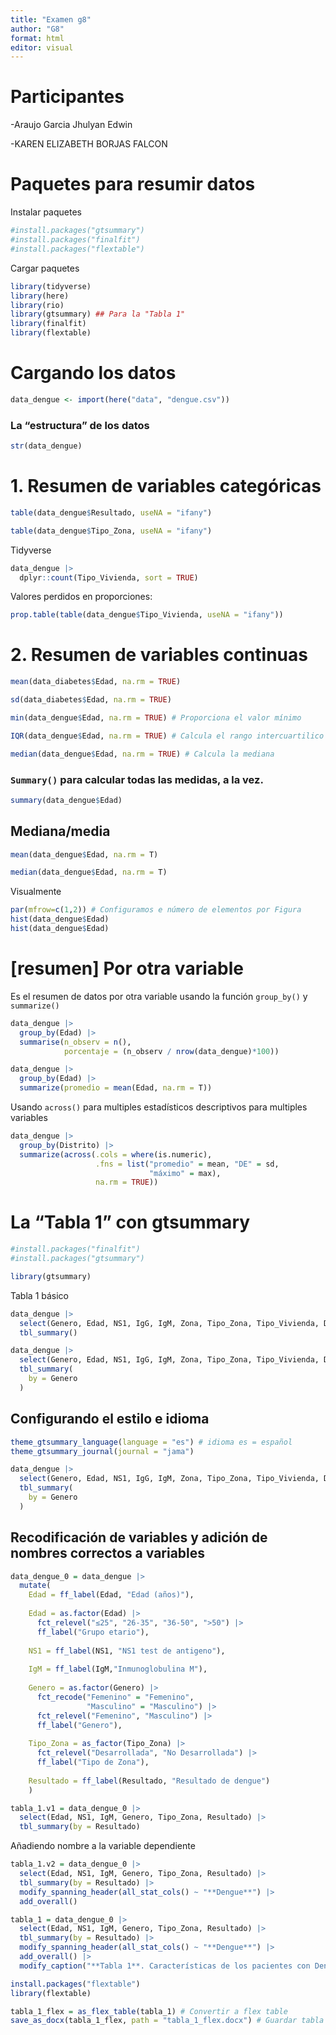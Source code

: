 ---
title: "Examen g8"
author: "G8"
format: html
editor: visual
---

# **Participantes**

-Araujo Garcia Jhulyan Edwin

-KAREN ELIZABETH BORJAS FALCON

# Paquetes para resumir datos

Instalar paquetes

```{r}
#install.packages("gtsummary")
#install.packages("finalfit")
#install.packages("flextable")
```

Cargar paquetes

```{r}
library(tidyverse)
library(here)
library(rio)
library(gtsummary) ## Para la "Tabla 1"
library(finalfit)
library(flextable)
```

# Cargando los datos

```{r}
data_dengue <- import(here("data", "dengue.csv"))
```

### La "estructura" de los datos

```{r}
str(data_dengue)
```

# 1. Resumen de variables categóricas

```{r}
table(data_dengue$Resultado, useNA = "ifany")
```

```{r}
table(data_dengue$Tipo_Zona, useNA = "ifany")
```

Tidyverse

```{r}
data_dengue |> 
  dplyr::count(Tipo_Vivienda, sort = TRUE)
```

Valores perdidos en proporciones:

```{r}
prop.table(table(data_dengue$Tipo_Vivienda, useNA = "ifany"))
```

# 2. Resumen de variables continuas

```{r}
mean(data_diabetes$Edad, na.rm = TRUE)
```

```{r}
sd(data_diabetes$Edad, na.rm = TRUE)
```

```{r}
min(data_dengue$Edad, na.rm = TRUE) # Proporciona el valor mínimo

IQR(data_dengue$Edad, na.rm = TRUE) # Calcula el rango intercuartilico

median(data_dengue$Edad, na.rm = TRUE) # Calcula la mediana
```

### `Summary()` para calcular todas las medidas, a la vez.

```{r}
summary(data_dengue$Edad)
```

## Mediana/media

```{r}
mean(data_dengue$Edad, na.rm = T)
```

```{r}
median(data_dengue$Edad, na.rm = T)
```

Visualmente

```{r}
par(mfrow=c(1,2)) # Configuramos e número de elementos por Figura
hist(data_dengue$Edad)
hist(data_dengue$Edad)
```

# \[resumen\] Por otra variable

Es el resumen de datos por otra variable usando la función `group_by()` y `summarize()`

```{r}
data_dengue |> 
  group_by(Edad) |> 
  summarise(n_observ = n(),
            porcentaje = (n_observ / nrow(data_dengue)*100))
```

```{r}
data_dengue |>  
  group_by(Edad) |> 
  summarize(promedio = mean(Edad, na.rm = T))
```

Usando `across()` para multiples estadísticos descriptivos para multiples variables

```{r}
data_dengue |> 
  group_by(Distrito) |> 
  summarize(across(.cols = where(is.numeric),
                   .fns = list("promedio" = mean, "DE" = sd, 
                               "máximo" = max),
                   na.rm = TRUE))
```

# La "Tabla 1" con gtsummary

```{r}
#install.packages("finalfit")
#install.packages("gtsummary")
```

```{r}
library(gtsummary)
```

Tabla 1 básico

```{r}
data_dengue |> 
  select(Genero, Edad, NS1, IgG, IgM, Zona, Tipo_Zona, Tipo_Vivienda, Distrito, Resultado) |> 
  tbl_summary()
```

```{r}
data_dengue |> 
  select(Genero, Edad, NS1, IgG, IgM, Zona, Tipo_Zona, Tipo_Vivienda, Distrito, Resultado) |> 
  tbl_summary(
    by = Genero
  )
```

## Configurando el estilo e idioma

```{r}
theme_gtsummary_language(language = "es") # idioma es = español
theme_gtsummary_journal(journal = "jama")
```

```{r}
data_dengue |> 
  select(Genero, Edad, NS1, IgG, IgM, Zona, Tipo_Zona, Tipo_Vivienda, Distrito, Resultado) |> 
  tbl_summary(
    by = Genero
  )
```

## Recodificación de variables y adición de nombres correctos a variables

```{r}
data_dengue_0 = data_dengue |>
  mutate(
    Edad = ff_label(Edad, "Edad (años)"),
    
    Edad = as.factor(Edad) |>
      fct_relevel("≤25", "26-35", "36-50", ">50") |> 
      ff_label("Grupo etario"),
    
    NS1 = ff_label(NS1, "NS1 test de antigeno"),
    
    IgM = ff_label(IgM,"Inmunoglobulina M"),
    
    Genero = as.factor(Genero) |>
      fct_recode("Femenino" = "Femenino",
                 "Masculino" = "Masculino") |>
      fct_relevel("Femenino", "Masculino") |> 
      ff_label("Genero"),
    
    Tipo_Zona = as_factor(Tipo_Zona) |> 
      fct_relevel("Desarrollada", "No Desarrollada") |>
      ff_label("Tipo de Zona"),
    
    Resultado = ff_label(Resultado, "Resultado de dengue")
    )
```

```{r}
tabla_1.v1 = data_dengue_0 |> 
  select(Edad, NS1, IgM, Genero, Tipo_Zona, Resultado) |> 
  tbl_summary(by = Resultado) 
```

Añadiendo nombre a la variable dependiente

```{r}
tabla_1.v2 = data_dengue_0 |> 
  select(Edad, NS1, IgM, Genero, Tipo_Zona, Resultado) |> 
  tbl_summary(by = Resultado) |> 
  modify_spanning_header(all_stat_cols() ~ "**Dengue**") |>
  add_overall() 
```

```{r}
tabla_1 = data_dengue_0 |> 
  select(Edad, NS1, IgM, Genero, Tipo_Zona, Resultado) |> 
  tbl_summary(by = Resultado) |> 
  modify_spanning_header(all_stat_cols() ~ "**Dengue**") |>
  add_overall() |> 
  modify_caption("**Tabla 1**. Características de los pacientes con Dengue")
```

```{r}
install.packages("flextable")
library(flextable)
```

```{r}
tabla_1_flex = as_flex_table(tabla_1) # Convertir a flex table
save_as_docx(tabla_1_flex, path = "tabla_1_flex.docx") # Guardar tabla
```
